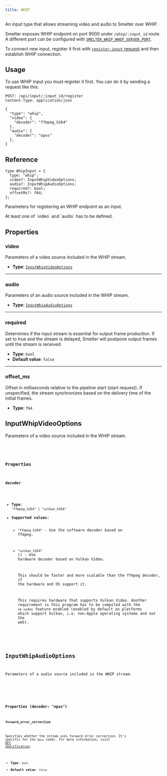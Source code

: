 ```yaml
---
title: WHIP
---
```


An input type that allows streaming video and audio to Smelter over WHIP. 

Smelter exposes WHIP endpoint on port 9000 under `/whip/:input_id` route. A different port can be
configured with [`SMELTER_WHIP_WHEP_SERVER_PORT`](/deployment/configuration#smelter_whip_whep_server_port).

To connect new input, register it first with [`register-input` request](/http-api/routes#register-input)
and then establish WHIP connection.

## Usage

To use WHIP Input you must register it first. You can do it by sending a request like this:

<CollapsibleDetails summaryTitle='Example request' open>

```http
POST: /api/input/:input_id/register
Content-Type: application/json

{
  "type": "whip",
  "video": {
    "decoder": "ffmpeg_h264"
  },
  "audio": {
    "decoder": "opus"
  },
}
```
</CollapsibleDetails>


## Reference

<CollapsibleDetails summaryTitle='Type definitions' open>

```tsx
type WhipInput = {
  type: "whip";
  video?: InputWhipVideoOptions;
  audio?: InputWhipAudioOptions;
  required?: bool;
  offsetMs?: f64;
};
```
</CollapsibleDetails>

Parameters for registering an WHIP endpoint as an input.

<Aside>At least one of `video` and `audio` has to be defined.</Aside>

## Properties

### video
Parameters of a video source included in the WHIP stream.

- **Type**: [`InputWhipVideoOptions`](/http-api/inputs/whip#inputwhipvideooptions)

---

### audio
Parameters of an audio source included in the WHIP stream.

- **Type**: [`InputWhipAudioOptions`](/http-api/inputs/whip#inputwhipaudiooptions)

---

### required
Determines if the input stream is essential for output frame production. If set to true and the stream is delayed, Smelter will postpone output frames until the stream is received.

- **Type**: `bool`
- **Default value**: `false`

---

### offset_ms
Offset in milliseconds relative to the pipeline start (start request). If unspecified, the stream synchronizes based on the delivery time of the initial frames.

- **Type**: `f64`

## InputWhipVideoOptions
Parameters of a video source included in the WHIP stream.

<CollapsibleDetails summaryTitle='Type definitions' open>
<Code code={`
type InputWhipVideoOptions = {
    decoder: "ffmpeg_h264" | "vulkan_h264";
}
`} lang='tsx' />
</CollapsibleDetails>

### Properties

#### decoder

- **Type**: `"ffmpeg_h264" | "vulkan_h264"`
- **Supported values**:
  - `"ffmpeg_h264"` - Use the software decoder based on ffmpeg.
  - `"vulkan_h264"` (<Badge text="Required feature:vk-video" variant="note" />) - Use hardware decoder based on Vulkan Video.
    
    This should be faster and more scalable than the ffmpeg decoder, if the hardware and OS
    support it.
    
    This requires hardware that supports Vulkan Video. Another requirement is this program has
    to be compiled with the `vk-video` feature enabled (enabled by default on platforms which
    support Vulkan, i.e. non-Apple operating systems and not the web).

## InputWhipAudioOptions
Parameters of a audio source included in the WHIP stream.

<CollapsibleDetails summaryTitle='Type definitions' open>
<Code code={`
type InputWhipAudioOptions = {
    decoder: "opus";
    forward_error_correction?: bool;
  }
`} lang='tsx' />
</CollapsibleDetails>

### Properties (decoder: "opus")

#### forward_error_correction
Specifies whether the stream uses forward error correction. It's specific for the `Opus` codec. For more information, visit <a href='https://datatracker.ietf.org/doc/html/rfc6716#section-2.1.7' target='_blank'>RFC specification</a>.

- **Type**: `bool`
- **Default value**: `false`
